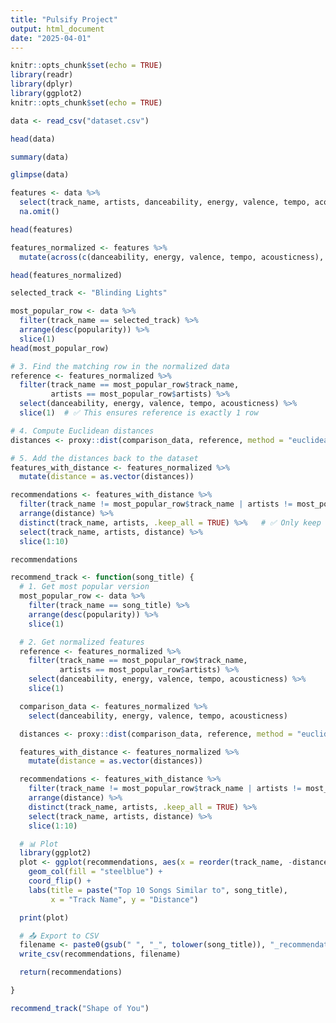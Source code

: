 ```yaml
---
title: "Pulsify Project"
output: html_document
date: "2025-04-01"
---
```


```r
knitr::opts_chunk$set(echo = TRUE)
library(readr)
library(dplyr)
library(ggplot2)
knitr::opts_chunk$set(echo = TRUE)
```


```r
data <- read_csv("dataset.csv")
```
```r
head(data)
```

```r
summary(data)
```
```r
glimpse(data)
```

```r
features <- data %>%
  select(track_name, artists, danceability, energy, valence, tempo, acousticness) %>%
  na.omit()
```

```r
head(features)
```

```r
features_normalized <- features %>%
  mutate(across(c(danceability, energy, valence, tempo, acousticness), scale))
```

```r
head(features_normalized)
```
```r
selected_track <- "Blinding Lights"

most_popular_row <- data %>%
  filter(track_name == selected_track) %>%
  arrange(desc(popularity)) %>%
  slice(1)
head(most_popular_row)
```

```r
# 3. Find the matching row in the normalized data
reference <- features_normalized %>%
  filter(track_name == most_popular_row$track_name,
         artists == most_popular_row$artists) %>%
  select(danceability, energy, valence, tempo, acousticness) %>%
  slice(1)  # ✅ This ensures reference is exactly 1 row

# 4. Compute Euclidean distances
distances <- proxy::dist(comparison_data, reference, method = "euclidean")

# 5. Add the distances back to the dataset
features_with_distance <- features_normalized %>%
  mutate(distance = as.vector(distances))

```

```r
recommendations <- features_with_distance %>%
  filter(track_name != most_popular_row$track_name | artists != most_popular_row$artists) %>%
  arrange(distance) %>%
  distinct(track_name, artists, .keep_all = TRUE) %>%   # ✅ Only keep the first version of each song
  select(track_name, artists, distance) %>%
  slice(1:10)

recommendations
```

```r
recommend_track <- function(song_title) {
  # 1. Get most popular version
  most_popular_row <- data %>%
    filter(track_name == song_title) %>%
    arrange(desc(popularity)) %>%
    slice(1)

  # 2. Get normalized features
  reference <- features_normalized %>%
    filter(track_name == most_popular_row$track_name,
           artists == most_popular_row$artists) %>%
    select(danceability, energy, valence, tempo, acousticness) %>%
    slice(1)

  comparison_data <- features_normalized %>%
    select(danceability, energy, valence, tempo, acousticness)

  distances <- proxy::dist(comparison_data, reference, method = "euclidean")

  features_with_distance <- features_normalized %>%
    mutate(distance = as.vector(distances))

  recommendations <- features_with_distance %>%
    filter(track_name != most_popular_row$track_name | artists != most_popular_row$artists) %>%
    arrange(distance) %>%
    distinct(track_name, artists, .keep_all = TRUE) %>%
    select(track_name, artists, distance) %>%
    slice(1:10)

  # 📊 Plot
  library(ggplot2)
  plot <- ggplot(recommendations, aes(x = reorder(track_name, -distance), y = distance)) +
    geom_col(fill = "steelblue") +
    coord_flip() +
    labs(title = paste("Top 10 Songs Similar to", song_title),
         x = "Track Name", y = "Distance")

  print(plot)

  # 📤 Export to CSV
  filename <- paste0(gsub(" ", "_", tolower(song_title)), "_recommendations.csv")
  write_csv(recommendations, filename)

  return(recommendations)

}
```

```r
recommend_track("Shape of You")
```



